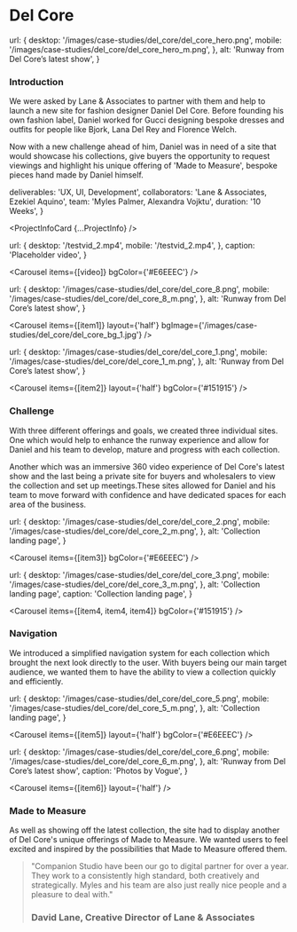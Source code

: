 

<NextSeo title="Del Core" description="A short description goes here." />

# Del Core

  url: {
    desktop: '/images/case-studies/del_core/del_core_hero.png',
    mobile: '/images/case-studies/del_core/del_core_hero_m.png',
  },
  alt: 'Runway from Del Core’s latest show',
}

<Carousel items={[hero]} hero />

<TextSection>

### Introduction

We were asked by Lane & Associates to partner with them and help to launch a new site for fashion designer Daniel Del Core. Before founding his own fashion label, Daniel worked for Gucci designing bespoke dresses and outfits for people like Bjork, Lana Del Rey and Florence Welch.

Now with a new challenge ahead of him, Daniel was in need of a site that would showcase his collections, give buyers the opportunity to request viewings and highlight his unique offering of 'Made to Measure', bespoke pieces hand made by Daniel himself.

</TextSection>

  deliverables: 'UX, UI, Development',
  collaborators: 'Lane & Associates, Ezekiel Aquino',
  team: 'Myles Palmer, Alexandra Vojktu',
  duration: '10 Weeks',
}

<ProjectInfoCard {...ProjectInfo} />

  url: {
    desktop: '/testvid_2.mp4',
    mobile: '/testvid_2.mp4',
  },
  caption: 'Placeholder video',
}

<Carousel items={[video]} bgColor={'#E6EEEC'} />

  url: {
    desktop: '/images/case-studies/del_core/del_core_8.png',
    mobile: '/images/case-studies/del_core/del_core_8_m.png',
  },
  alt: 'Runway from Del Core’s latest show',
}

<Carousel
  items={[item1]}
  layout={'half'}
  bgImage={'/images/case-studies/del_core/del_core_bg_1.jpg'}
/>

  url: {
    desktop: '/images/case-studies/del_core/del_core_1.png',
    mobile: '/images/case-studies/del_core/del_core_1_m.png',
  },
  alt: 'Runway from Del Core’s latest show',
}

<Carousel items={[item2]} layout={'half'} bgColor={'#151915'} />

<TextSection>

### Challenge

With three different offerings and goals, we created three individual sites. One which would help to enhance the runway experience and allow for Daniel and his team to develop, mature and progress with each collection.

Another which was an immersive 360 video experience of Del Core's latest show and the last being a private site for buyers and wholesalers to view the collection and set up meetings.These sites allowed for Daniel and his team to move forward with confidence and have dedicated spaces for each area of the business.

</TextSection>

  url: {
    desktop: '/images/case-studies/del_core/del_core_2.png',
    mobile: '/images/case-studies/del_core/del_core_2_m.png',
  },
  alt: 'Collection landing page',
}

<Carousel items={[item3]} bgColor={'#E6EEEC'} />

  url: {
    desktop: '/images/case-studies/del_core/del_core_3.png',
    mobile: '/images/case-studies/del_core/del_core_3_m.png',
  },
  alt: 'Collection landing page',
  caption: 'Collection landing page',
}

<Carousel items={[item4, item4, item4]} bgColor={'#151915'} />

<TextSection>

### Navigation

We introduced a simplified navigation system for each collection which brought the next look directly to the user. With buyers being our main target audience, we wanted them to have the ability to view a collection quickly and efficiently.

</TextSection>

<Carousel items={[video]} />

  url: {
    desktop: '/images/case-studies/del_core/del_core_5.png',
    mobile: '/images/case-studies/del_core/del_core_5_m.png',
  },
  alt: 'Collection landing page',
}

<Carousel items={[item5]} layout={'half'} bgColor={'#E6EEEC'} />

  url: {
    desktop: '/images/case-studies/del_core/del_core_6.png',
    mobile: '/images/case-studies/del_core/del_core_6_m.png',
  },
  alt: 'Runway from Del Core’s latest show',
  caption: 'Photos by Vogue',
}

<Carousel items={[item6]} layout={'half'} />

<TextSection>

### Made to Measure

As well as showing off the latest collection, the site had to display another of Del Core's unique offerings of Made to Measure. We wanted users to feel excited and inspired by the possibilities that Made to Measure offered them.

</TextSection>

<Carousel items={[video]} />

> "Companion Studio have been our go to digital partner for over a year. They
> work to a consistently high standard, both creatively and strategically. Myles
> and his team are also just really nice people and a pleasure to deal with."
>
> ### David Lane, Creative Director of Lane & Associates
